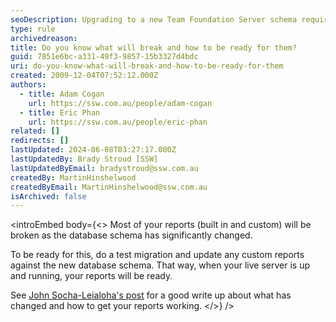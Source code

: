 ```yaml
---
seoDescription: Upgrading to a new Team Foundation Server schema requires careful planning and migration of custom reports.
type: rule
archivedreason:
title: Do you know what will break and how to be ready for them?
guid: 7851e6bc-a331-49f3-9857-15b3327d4bdc
uri: do-you-know-what-will-break-and-how-to-be-ready-for-them
created: 2009-12-04T07:52:12.000Z
authors:
  - title: Adam Cogan
    url: https://ssw.com.au/people/adam-cogan
  - title: Eric Phan
    url: https://ssw.com.au/people/eric-phan
related: []
redirects: []
lastUpdated: 2024-06-08T03:27:17.000Z
lastUpdatedBy: Brady Stroud [SSW]
lastUpdatedByEmail: bradystroud@ssw.com.au
createdBy: MartinHinshelwood
createdByEmail: MartinHinshelwood@ssw.com.au
isArchived: false
---
```


<introEmbed
  body={<>
Most of your reports (built in and custom) will be broken as the database schema has significantly changed.

To be ready for this, do a test migration and update any custom reports against the new database schema. That way, when your live server is up and running, your reports will be ready.

See [John Socha-Leialoha's post](http://www.socha.com/blogs/john/2009/10/upgrading-team-foundation-server-2008.html) for a good write up about what has changed and how to get your reports working.
  </>}
/>

